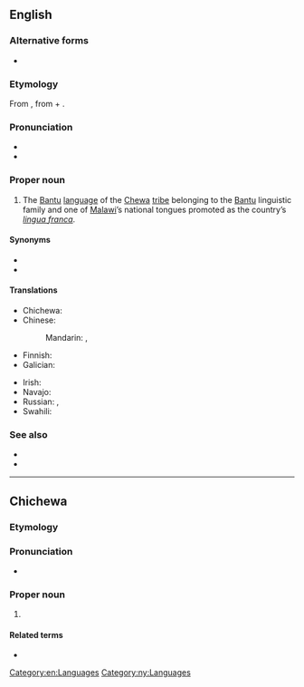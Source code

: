 {{also|Chicheŵa}}
==English==
{{wikipedia|Chewa language}}

===Alternative forms===
* {{l|en|Chicheŵa}}

===Etymology===
From {{der|en|ny|Chichewa|Chicheŵa}}, from {{m|ny|chi-||language}} + {{m|ny|Chewa|Cheŵa}}.

===Pronunciation===
* {{IPA|en|/t͡ʃɪˈt͡ʃɛwə/}}
* {{audio|en|en-us-Chichewa.ogg|Audio (US)}}

===Proper noun===
{{en-proper noun}}

# The [[Bantu]] [[language]] of the [[Chewa]] [[tribe]] belonging to the [[Bantu]] linguistic family and one of [[Malawi]]’s national tongues promoted as the country’s ''[[lingua franca]]''.

====Synonyms====
* {{l|en|Nyanja}}
* {{l|en|Chewa}}

====Translations====
{{trans-top|language}}
* Chichewa: {{t|ny|Chicheŵa}}
* Chinese:
*: Mandarin: {{t+|cmn|齊切瓦語}}, {{t+|cmn|齐切瓦语|tr=Qíqièwǎyǔ}}
* Finnish: {{t+|fi|njandža}}
* Galician: {{t|gl|chichewa}}
{{trans-mid}}
* Irish: {{t|ga|Siséivis|f}}
* Navajo: {{t|nv|Chéwa bizaad}}
* Russian: {{t+|ru|нья́нджа|m}}, {{t|ru|че́ва|m}}
* Swahili: {{t|sw|Kinyanja}}
{{trans-bottom}}

===See also===
* {{langcat|ny}}
* {{ISO 639|ny|nya|link=Ethnologue}}

[[Category:en:Languages]]

----

==Chichewa==

===Etymology===
{{prefix|ny|chi|Mchewa|alt2=Chewa|pos1=language prefix}}

===Pronunciation===
* {{ny-IPA|Chicheŵá}}

===Proper noun===
{{ny-proper noun|Chicheŵá}}

# {{l|en|Chichewa}}

====Related terms====
*{{l|ny|Mchewa}}

[[Category:ny:Languages]]